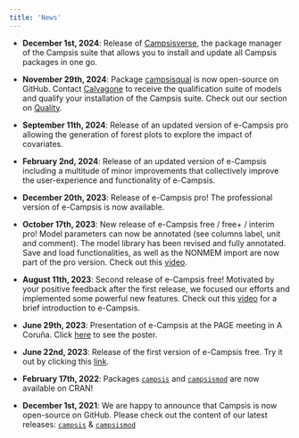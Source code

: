 ```yaml
---
title: 'News'
---
```


- **December 1st, 2024**: Release of [Campsisverse](https://github.com/Calvagone/campsisverse), the package manager of the Campsis suite that allows you to install and update all Campsis packages in one go.

- **November 29th, 2024**: Package [campsisqual](https://github.com/Calvagone/campsisqual/) is now open-source on GitHub. Contact [Calvagone](mailto:campsis@calvagone.com) to receive the qualification suite of models and qualify your installation of the Campsis suite. Check out our section on [Quality](./quality.html).

- **September 11th, 2024**: Release of an updated version of e-Campsis pro allowing the generation of forest plots to explore the impact of covariates. 

- **February 2nd, 2024**: Release of an updated version of e-Campsis including a multitude of minor improvements that collectively improve the user-experience and functionality of e-Campsis. 

-   **December 20th, 2023**: Release of e-Campsis pro! The professional version of e-Campsis is now available.

-   **October 17th, 2023**: New release of e-Campsis free / free+ / interim pro! Model parameters can now be annotated (see columns label, unit and comment). The model library has been revised and fully annotated. Save and load functionalities, as well as the NONMEM import are now part of the pro version. Check out this [video](https://www.youtube.com/M_LLI_poS2E).

-   **August 11th, 2023**: Second release of e-Campsis free! Motivated by your positive feedback after the first release, we focused our efforts and implemented some powerful new features. Check out this [video](https://youtu.be/uypETm6aoNc) for a brief introduction to e-Campsis.

-   **June 29th, 2023**: Presentation of e-Campsis at the PAGE meeting in A Coruña. Click [here](https://www.page-meeting.org/default.asp?abstract=10493) to see the poster.

-   **June 22nd, 2023**: Release of the first version of e-Campsis free. Try it out by clicking this [link](https://ecampsis.shinyapps.io/free/).

-   **February 17th, 2022**: Packages [`campsis`](https://cran.r-project.org/web/packages/campsis/index.html) and [`campsismod`](https://cran.r-project.org/web/packages/campsismod/index.html) are now available on CRAN!

-   **December 1st, 2021**: We are happy to announce that Campsis is now open-source on GitHub. Please check out the content of our latest releases: [`campsis`](https://github.com/Calvagone/campsis/releases) & [`campsismod`](https://github.com/Calvagone/campsismod/releases)

